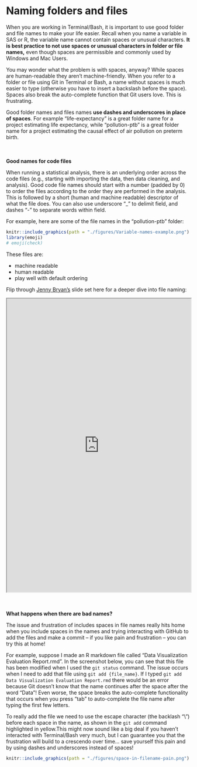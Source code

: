 # Naming folders and files

When you are working in Terminal/Bash, it is important to use good folder and 
file names to make your life easier. Recall when you name a variable in SAS or 
R, the variable name cannot contain spaces or unusual characters. **It is best 
practice to not use spaces or unusual characters in folder or file names,** even
though spaces are permissible and commonly used by Windows and Mac Users. 

You may wonder what the problem is with spaces, anyway? While 
spaces are human-readable they aren't machine-friendly. When you refer to a 
folder or file using Git in Terminal or Bash, a name without spaces is much 
easier to type (otherwise you have to insert a backslash before the space). 
Spaces also break the auto-complete function that Git users love. This is
frustrating.

Good folder names and files names **use dashes and underscores in place of spaces**.
For example "life-expectancy" is a great folder name for a project estimating 
life expectancy, while "pollution-ptb" is a great folder name for a project 
estimating the causal effect of air pollution on preterm birth. 

<br />
<br />
**Good names for code files**

When running a statistical analysis, there is an underlying order across the 
code files (e.g., starting with importing the data, then data cleaning, and
analysis). Good code file names should start with a number (padded by 0) 
to order the files according to the order they are performed in the analysis. This is 
followed by a short (human and machine readable) descriptor of what the file 
does. You can also use underscore "_" to delimit field, and dashes "-" to 
separate words within field. 

For example, here are some of the file names in the "pollution-ptb" folder:

```r
knitr::include_graphics(path = "./figures/Variable-names-example.png")
library(emoji)
# emoji(check)
```

These files are: 

* machine readable   
* human readable   
* play well with default ordering

Flip through [Jenny Bryan's](https://jennybryan.org/about/) slide set here for a deeper dive into file naming:

<iframe src="https://drive.google.com/file/d/1JibUedZzP0ZlrZ-IiqnkWhtwsMICoXBx/preview" width="100%" height="800"></iframe>

<br />
<br />
**What happens when there are bad names?**

The issue and frustration of includes spaces in file names really hits home when
you include spaces in the names and trying interacting with GitHub to add the files
and make a commit -- if you like pain and frustration -- you can try this at home!

For example, suppose I made an R markdown file called "Data Visualization 
Evaluation Report.rmd". In the screenshot below, you can see that this file has
been modified when I used the `git status` command. The issue occurs when I need
to add that file using `git add {file_name}`. If I typed `git add Data Visualization Evaluation Report.rmd`
there would be an error because Git doesn't know that the name continues after 
the space after the word "Data"! Even worse, the space breaks the auto-complete 
functionality that occurs when you press "tab" to auto-complete the file name 
after typing the first few letters. 

To really add the file we need to use the escape character (the backlash "\\")
before each space in the name, as shown in the `git add` command highlighted in
yellow.This might now sound like a big deal
if you haven't interacted with Terminal/Bash very much, but I can guarantee you
that the frustration will build to a crescendo over time... save yourself this 
pain and by using dashes and underscores instead of spaces!

```r
knitr::include_graphics(path = "./figures/space-in-filename-pain.png")
```

